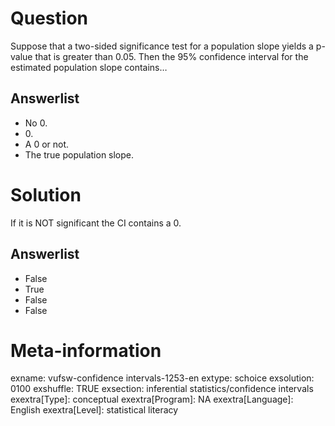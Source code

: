 Question
========
Suppose that a two-sided significance test for a population slope yields
a p-value that is greater than 0.05. Then the 95% confidence interval
for the estimated population slope contains...

Answerlist
----------
* No 0.
* 0\.
* A 0 or not.
* The true population slope.

Solution
========





If it is NOT significant the CI contains a 0.

Answerlist
----------
* False
* True
* False
* False

Meta-information
================
exname: vufsw-confidence intervals-1253-en
extype: schoice
exsolution: 0100
exshuffle: TRUE
exsection: inferential statistics/confidence intervals
exextra[Type]: conceptual
exextra[Program]: NA
exextra[Language]: English
exextra[Level]: statistical literacy

